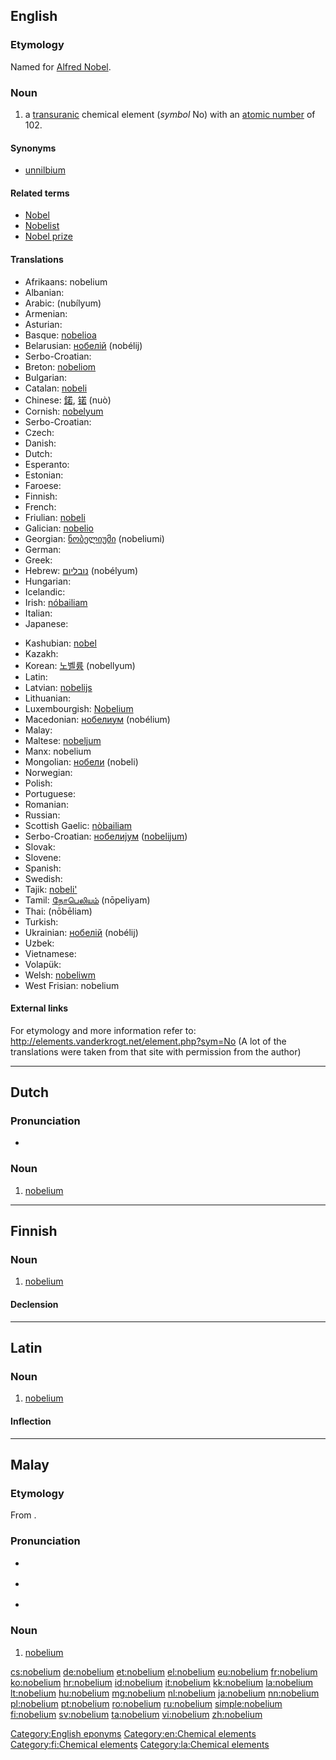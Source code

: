 {{also|Nobelium}}
==English==

{{elements|No|mendelevium|Md|lawrencium|Lr}}

===Etymology===
Named for [[w:Alfred Nobel|Alfred Nobel]].

===Noun===
{{en-noun|-}}
{{wikipedia}}

# a [[transuranic]] chemical element (''symbol'' No) with an [[atomic number]] of 102.

====Synonyms====
* [[unnilbium]]

====Related terms====
* [[w:Alfred Nobel|Nobel]]
* [[Nobelist]]
* [[Nobel prize]]

====Translations====
{{rfc-tsort|duplicate language: Serbo-Croatian}}
{{trans-top|chemical element}}
* Afrikaans: nobelium
* Albanian: {{t-|sq|nobelium}}
* Arabic: {{Arab|[[نوبليوم]]}} (nubílyum) {{m}}
* Armenian: {{t-|hy|նոբելիում|tr=nobelium}}
* Asturian: {{t-|ast|nobeliu|m}}
* Basque: [[nobelioa]]
* Belarusian: [[нобелiй]] (nobélij) {{m}}
* Serbo-Croatian: {{t-|sh|nobelij}}
* Breton: [[nobeliom]]
* Bulgarian: {{t-|bg|нобелий|m|tr=nobélij}}
* Catalan: [[nobeli]]
* Chinese: [[鍩]], [[锘]] (nuò)
* Cornish: [[nobelyum]]
* Serbo-Croatian: {{t-|sh|nobelij}}
* Czech: {{t+|cs|nobelium}}
* Danish: {{t-|da|nobelium}}
* Dutch: {{t+|nl|nobelium|n}}
* Esperanto: {{t-|eo|nobelio}}
* Estonian: {{t-|et|nobeelium}}
* Faroese: {{t-|fo|nobelium}}
* Finnish: {{t+|fi|nobelium}}
* French: {{t+|fr|nobélium|m}}
* Friulian: [[nobeli]]
* Galician: [[nobelio]]
* Georgian: [[ნობელიუმი]] (nobeliumi)
* German: {{t+|de|Nobelium|n}}
* Greek: {{t+|el|νομπέλιο|n|tr=nompélio}}
* Hebrew: [[נובליום]] (nobélyum)
* Hungarian: {{t+|hu|nobélium}}
* Icelandic: {{t+|is|nóbelín}}
* Irish: [[nóbailiam]]
* Italian: {{t+|it|nobelio|m}}
* Japanese: {{t+|ja|ノーベリウム|tr=noberiumu}}
{{trans-mid}}
* Kashubian: [[nobel]]
* Kazakh: {{t-|kk|нобелий|tr=nobelii|sc=Cyrl}}
* Korean: [[노벨륨]] (nobellyum)
* Latin: {{t+|la|nobelium}}
* Latvian: [[nobelijs]]
* Lithuanian: {{t+|lt|nobelis}}
* Luxembourgish: [[Nobelium]]
* Macedonian: [[нобелиум]] (nobélium) {{m}}
* Malay: {{t-|ms|nobelium}}
* Maltese: [[nobeljum]]
* Manx: nobelium
* Mongolian: [[нобели]] (nobeli)
* Norwegian: {{t-|no|nobelium}}
* Polish: {{t+|pl|nobel|m}}
* Portuguese: {{t+|pt|nobélio|m}}
* Romanian: {{t+|ro|nobeliu|n}}
* Russian: {{t+|ru|нобелий|m|tr=nobélij}}
* Scottish Gaelic: [[nòbailiam]]
* Serbo-Croatian: [[нобелиjум]] ([[nobelijum]]) {{m}}
* Slovak: {{t-|sk|nobelium}}
* Slovene: {{t+|sl|nobelij}}
* Spanish: {{t+|es|nobelio|m}}
* Swedish: {{t+|sv|nobelium}}
* Tajik: [[nobeli']]
* Tamil: [[நோபெலியம்]] (nōpeliyam)
* Thai: {{Thai|[[โนเบเลียม]]}} (nōbēliam)
* Turkish: {{t+|tr|nobelyum}}
* Ukrainian: [[нобелiй]] (nobélij) {{m}}
* Uzbek: {{t-|uz|нобелий|tr=nobeliy|sc=Cyrl}}
* Vietnamese: {{t-|vi|nobeli}}
* Volapük: {{t+|vo|nobelin}}
* Welsh: [[nobeliwm]]
* West Frisian: nobelium
{{trans-bottom}}

====External links====
For etymology and more information refer to:
http://elements.vanderkrogt.net/element.php?sym=No
(A lot of the translations were taken from that site with permission from the author)

<!--SOED-->

[[Category:English eponyms]]
[[Category:en:Chemical elements]]

----

==Dutch==
{{wikipedia|lang=nl}}
{{elements|No|mendelevium|Md|lawrencium|Lr|lang=nl}}

===Pronunciation===
* {{audio|Nl-nobelium.ogg|Audio}}

===Noun===
{{nl-noun|n|-|-}}

# [[#English|nobelium]]

----

==Finnish==
{{wikipedia|lang=fi}}

===Noun===
{{fi-noun}}

# [[#English|nobelium]]

====Declension====
{{fi-decl-risti|nobelium|i=0}}

[[Category:fi:Chemical elements]]

----

==Latin==
{{wikipedia|lang=la}}

===Noun===
{{la-noun|nōbēlium|nobelii|nōbēliī|n|second}}

# [[#English|nobelium]]

====Inflection====
{{la-decl-2nd-N|nobeli|nōbēli}}

[[Category:la:Chemical elements]]

----

==Malay==
{{wikipedia|lang=ms}}
{{elements|No|mendelevium|Md|lawrensium|Lr|lang=ms}}

===Etymology===
From {{etyl|en|ms}} {{term|nobelium|lang=en}}.

===Pronunciation===
* {{a|Johor-Selangor}} {{IPA|/nobɛliom/|lang=ms}}
* {{a|Riau-Lingga}} {{IPA|/nobɛliʊm/|lang=ms}}
* {{rhymes|iom|jom|om|lang=ms}}

===Noun===
{{head|ms|noun}}

# [[#English|nobelium]] {{gloss|chemical element}}

[[cs:nobelium]]
[[de:nobelium]]
[[et:nobelium]]
[[el:nobelium]]
[[eu:nobelium]]
[[fr:nobelium]]
[[ko:nobelium]]
[[hr:nobelium]]
[[id:nobelium]]
[[it:nobelium]]
[[kk:nobelium]]
[[la:nobelium]]
[[lt:nobelium]]
[[hu:nobelium]]
[[mg:nobelium]]
[[nl:nobelium]]
[[ja:nobelium]]
[[nn:nobelium]]
[[pl:nobelium]]
[[pt:nobelium]]
[[ro:nobelium]]
[[ru:nobelium]]
[[simple:nobelium]]
[[fi:nobelium]]
[[sv:nobelium]]
[[ta:nobelium]]
[[vi:nobelium]]
[[zh:nobelium]]